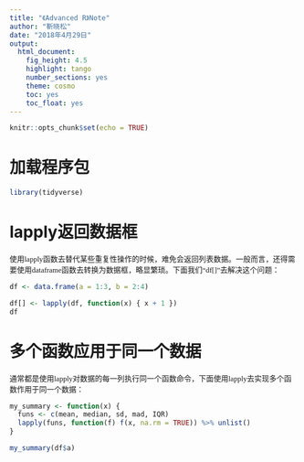 ```yaml
---
title: "《Advanced R》Note"
author: "靳晓松"
date: "2018年4月29日"
output: 
  html_document:
    fig_height: 4.5
    highlight: tango
    number_sections: yes
    theme: cosmo
    toc: yes
    toc_float: yes
---
```


```r
knitr::opts_chunk$set(echo = TRUE)
```

# 加载程序包
```r

library(tidyverse)

```

# lapply返回数据框
<font size=2 face="微软雅黑">

使用lapply函数去替代某些重复性操作的时候，难免会返回列表数据。一般而言，还得需要使用dataframe函数去转换为数据框，略显繁琐。下面我们“df[]”去解决这个问题：

</font>

```r

df <- data.frame(a = 1:3, b = 2:4)

df[] <- lapply(df, function(x) { x + 1 })
df

```

# 多个函数应用于同一个数据
<font size=2 face="微软雅黑">

通常都是使用lapply对数据的每一列执行同一个函数命令，下面使用lapply去实现多个函数作用于同一个数据：

</font>

```r
my_summary <- function(x) {
  funs <- c(mean, median, sd, mad, IQR)
  lapply(funs, function(f) f(x, na.rm = TRUE)) %>% unlist()
}

my_summary(df$a)
```

# 